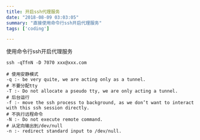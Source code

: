 ```yaml
---
title: 开启ssh代理服务
date: "2018-08-09 03:03:05"
summary: "直接使用命令行ssh开启代理服务"
tags: ['coding']

---
```


使用命令行ssh开启代理服务

```shell
ssh -qTfnN -D 7070 xxx@xxx.com

# 使用安静模式
-q :- be very quite, we are acting only as a tunnel.
# 不要分配tty
-T :- Do not allocate a pseudo tty, we are only acting a tunnel.
# 后台运行
-f :- move the ssh process to background, as we don’t want to interact with this ssh session directly. 
# 不执行远程命令
-N :- Do not execute remote command. 
# 从定向输出到/dev/null
-n :- redirect standard input to /dev/null. 
```
